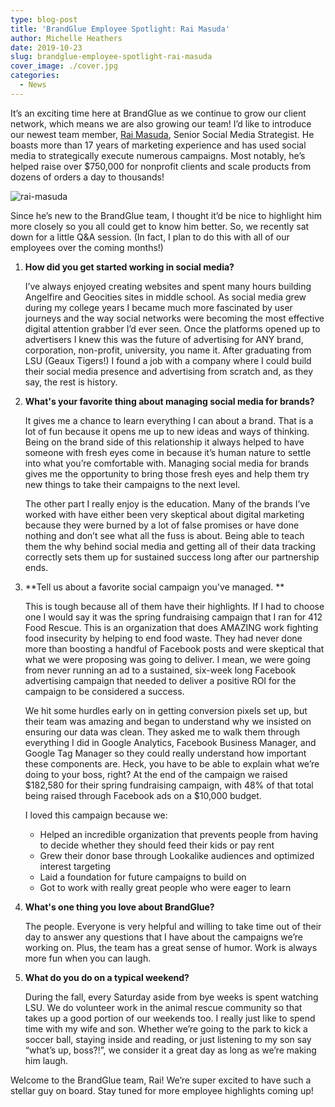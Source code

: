 ```yaml
---
type: blog-post
title: 'BrandGlue Employee Spotlight: Rai Masuda'
author: Michelle Heathers
date: 2019-10-23
slug: brandglue-employee-spotlight-rai-masuda
cover_image: ./cover.jpg
categories:
  - News
---
```


It’s an exciting time here at BrandGlue as we continue to grow our client network, which means we are also growing our team! I’d like to introduce our newest team member, [Rai Masuda](https://www.linkedin.com/in/raimasuda/), Senior Social Media Strategist. He boasts more than 17 years of marketing experience and has used social media to strategically execute numerous campaigns. Most notably, he’s helped raise over \$750,000 for nonprofit clients and scale products from dozens of orders a day to thousands!

![rai-masuda](./cover.jpg)

Since he’s new to the BrandGlue team, I thought it’d be nice to highlight him more closely so you all could get to know him better. So, we recently sat down for a little Q&A session. (In fact, I plan to do this with all of our employees over the coming months!)

1. **How did you get started working in social media?**

   I’ve always enjoyed creating websites and spent many hours building Angelfire and Geocities sites in middle school. As social media grew during my college years I became much more fascinated by user journeys and the way social networks were becoming the most effective digital attention grabber I’d ever seen. Once the platforms opened up to advertisers I knew this was the future of advertising for ANY brand, corporation, non-profit, university, you name it. After graduating from LSU (Geaux Tigers!) I found a job with a company where I could build their social media presence and advertising from scratch and, as they say, the rest is history.

2. **What's your favorite thing about managing social media for brands?**

   It gives me a chance to learn everything I can about a brand. That is a lot of fun because it opens me up to new ideas and ways of thinking. Being on the brand side of this relationship it always helped to have someone with fresh eyes come in because it’s human nature to settle into what you’re comfortable with. Managing social media for brands gives me the opportunity to bring those fresh eyes and help them try new things to take their campaigns to the next level.

   The other part I really enjoy is the education. Many of the brands I’ve worked with have either been very skeptical about digital marketing because they were burned by a lot of false promises or have done nothing and don’t see what all the fuss is about. Being able to teach them the why behind social media and getting all of their data tracking correctly sets them up for sustained success long after our partnership ends.

3. **Tell us about a favorite social campaign you've managed. **

   This is tough because all of them have their highlights. If I had to choose one I would say it was the spring fundraising campaign that I ran for 412 Food Rescue. This is an organization that does AMAZING work fighting food insecurity by helping to end food waste. They had never done more than boosting a handful of Facebook posts and were skeptical that what we were proposing was going to deliver. I mean, we were going from never running an ad to a sustained, six-week long Facebook advertising campaign that needed to deliver a positive ROI for the campaign to be considered a success.

   We hit some hurdles early on in getting conversion pixels set up, but their team was amazing and began to understand why we insisted on ensuring our data was clean. They asked me to walk them through everything I did in Google Analytics, Facebook Business Manager, and Google Tag Manager so they could really understand how important these components are. Heck, you have to be able to explain what we’re doing to your boss, right? At the end of the campaign we raised $182,580 for their spring fundraising campaign, with 48% of that total being raised through Facebook ads on a $10,000 budget.

   I loved this campaign because we:

   - Helped an incredible organization that prevents people from having to decide whether they should feed their kids or pay rent
   - Grew their donor base through Lookalike audiences and optimized interest targeting
   - Laid a foundation for future campaigns to build on
   - Got to work with really great people who were eager to learn

4. **What's one thing you love about BrandGlue?**

   The people. Everyone is very helpful and willing to take time out of their day to answer any questions that I have about the campaigns we’re working on. Plus, the team has a great sense of humor. Work is always more fun when you can laugh.

5. **What do you do on a typical weekend?**

   During the fall, every Saturday aside from bye weeks is spent watching LSU. We do volunteer work in the animal rescue community so that takes up a good portion of our weekends too. I really just like to spend time with my wife and son. Whether we’re going to the park to kick a soccer ball, staying inside and reading, or just listening to my son say “what’s up, boss?!”, we consider it a great day as long as we’re making him laugh.

Welcome to the BrandGlue team, Rai! We’re super excited to have such a stellar guy on board. Stay tuned for more employee highlights coming up!
